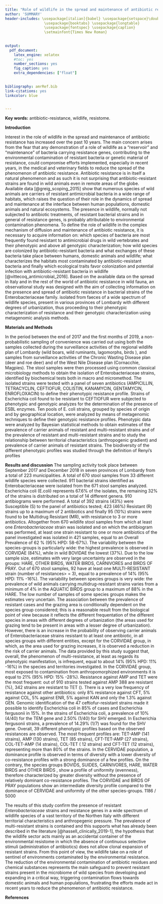 ```yaml
---
title: "Role of wildlife in the spread and maintenance of antibiotic resistance (PRC2016020)"
author: 'SUMMARY'
header-includes: \usepackage[italian]{babel} \usepackage{setspace}\doublespacing \usepackage{float} 
                  \usepackage{booktabs} \usepackage{longtable} 
                  \usepackage{fontspec} \usepackage{caption}
                  \setmainfont{Times New Roman}
                  
              
output:
  pdf_document:
    latex_engine: xelatex
    #toc: yes
    number_sections: yes
    fig_caption: yes
    extra_dependencies: ["float"]
 
    
bibliography: amrRef.bib
link-citations: yes
linkcolor: blue
 

---
```


**Key words:** antibiotic-resistance, wildlife, resistome. 

 

**Introduction**

Interest in the role of wildlife in the spread and maintenance of antibiotic resistance has increased over the past 10 years. The main concern arises from the fear that any demonstration of a role of wildlife as a "reservoir" and "maintenance" of bacteria carrying resistance genes, contributing to the environmental contamination of resistant bacteria or genetic material of resistance, could compromise efforts implemented, especially in recent years, in the medical and veterinary fields to reduce the spread of the phenomenon of antibiotic resistance. Antibiotic resistance is in itself a natural phenomenon and as such it is not surprising that antibiotic-resistant strains are found in wild animals even in remote areas of the globe. Available data [@greig_scoping_2015] show that numerous species of wild animals are carriers of resistant antimicrobial bacteria in a wide range of habitats, which raises the question of their role in the dynamics of spread and maintenance at the interface between human populations, domestic animals and natural ecosystems. The presence in wildlife, normally not subjected to antibiotic treatments, of resistant bacterial strains and in general of resistance genes, is probably attributable to environmental contamination phenomena.
To define the role of wildlife in the complex mechanism of diffusion and maintenance of antibiotic resistance, it is necessary to acquire information on: which species of bacteria are most frequently found resistant to antimicrobial drugs in wild vertebrates and their phenotypic and above all genotypic characterization; how wild species are colonized by antibiotic-resistant bacteria and what exchanges of these bacteria take place between humans, domestic animals and wildlife; what characterizes the habitats most contaminated by antibiotic-resistant bacteria and finally which ecological traits favor colonization and potential infection with antibiotic-resistant bacteria in wildlife [@vittecoq_antimicrobial_2016]. Based on the available data on the spread in Italy and in the rest of the world of antibiotic resistance in wild fauna, an observational study was designed with the aim of collecting information on the presence and spread of antibiotic resistance in bacterial strains of the Enterobacteriaceae family. isolated from faeces of a wide spectrum of wildlife species, present in various provinces of Lombardy with different degrees of urbanization, thus proceeding to their phenotypic characterization of resistance and their genotypic characterization using metagenomic analysis methods.

**Materials and Methods**

In the period between the end of 2017 and the first months of 2019, a non-probabilistic sampling of convenience was carried out using both the samples collected during the surveillance activities of the regional wildlife plan of Lombardy (wild boars, wild ruminants, lagomorphs, birds ), and samples from surveillance activities of the Chronic Wasting Disease plan (deer and roe deer) and of the West Nile Disease plan (Cornacchie, Magpies). The stool samples were then processed using common classical microbiology methods to obtain the isolation of Enterobacteriaceae strains, identified by biochemical tests both in macro and micromethod. The isolated strains were tested with a panel of seven antibiotics (AMPICILLIN, TETRACYCLIN, CEFTIOFUR, COLISTIN, KANAMYCIN, GENTAMYCIN, ENROFLOXACIN) to define their phenotypic resistance profile. Strains of Escherichia coli found to be resistant to CEFTIOFUR were subjected to phenotypic and genotypic analyzes for the determination of the presence of ESBL enzymes. Ten pools of E. coli strains, grouped by species of origin and by geographical location, were analyzed by means of metagenomic techniques to define their genotypic resistance profiles. Phenotypic data were analyzed by Bayesian statistical methods to obtain estimates of the prevalence of carrier animals of resistant and multi-resistant strains and of the prevalence of resistant and multi-resistant strains and to study the relationship between territorial characteristics (anthropogenic gradient) and prevalence of carrier animals of resistant strains. The biodiversity of the different phenotypic profiles was studied through the definition of Renyi's profiles

**Results and discussion**
The sampling activity took place between September 2017 and December 2018 in seven provinces of Lombardy from a total of 223 municipalities. A total of 670 stool samples from 33 different wildlife species were collected. 911 bacterial strains identified as Enterobacteriaceae were isolated from the 671 stool samples analyzed. Escherichia coli (E.coli) represents 67.6% of the isolates, the remaining 32% of the strains is distributed on a total of 14 different genera. 910 antibiograms were performed. A total of 392 strains (43%) were Susceptible (S) to the panel of antibiotics tested; 423 (46%) Resistant (R) strains up to a maximum of 2 antibiotics and finally 95 (10%) strains were found to be Multidrug Resistant (MR), with resistance to 3 or more antibiotics. Altogether from 670 wildlife stool samples from which at least one _Enterobacteriaceae_ strain was isolated and on which the antibiogram was performed, at least one strain resistant to one or more antibiotics of the panel investigated was isolated in 421 samples, equal to an Overall Prevalence of 62 % (95% HPD: 58-67%). The variability between the species-groups is particularly wide: the highest prevalence is observed in CORVIDAE (84%), while in wild BOVIDAE the lowest (37%). Due to the low sample size, estimates with very large uncertainty are observed in the groups: HARE, OTHER BIRDS, WATER BIRDS, CARNIVORES and BIRDS OF PRAY. Out of 670 stool samples, 92 have at least one MULTI-RESISTANT strain (number of resistances> = 3), equal to a prevalence of 14% (95% HPD: 11% -16%). The variability between species groups is very wide: the prevalence of wild animals carrying multidrug-resistant strains varies from a minimum of 4% in the AQUATIC BIRDS group to a maximum of 88% in the HARE. The low number of samples of some species groups makes the estimates very uncertain. The association between the prevalence of resistant cases and the grazing area is conditionally dependent on the species group considered; this is a reasonable result from the biological point of view because it reflects the different frequentation of the different species in areas with different degrees of urbanization (the areas used for grazing tend to be present in areas with a lesser degree of urbanization). However, there is an increase in the probability of observing carrier animals of Enterobacteriaceae strains resistant to at least one antibiotic, in all species groups with different entities, except for the CORVIDAE group, in which, as the area used for grazing increases, it is observed a reduction in the risk of carrier animals. The data provided by this study suggest that, overall, the phenomenon of multi-resistance, at least as regards its phenotypic manifestation, is infrequent, equal to about 14% (95% HPD: 11% -16%) in the species and territories investigated. In the CORVIDAE group, most exposed to contamination from anthropomorphized environments it is equal to 21% (95% HPD: 15% -28%). Resistance against AMP and TET were the most frequent: out of 910 strains tested against AMP 388 are resistant (%), 342 strains are resistant to TET (). There is a very low frequency of resistance against other antibiotics: only 8% resistance against CFT, 5% against COL, 5% against ENR, 5% against KAN and only the 1.3% against GEN. Genomic identification of the 47 ceftiofur-resistant strains made it possible to identify Escherichia coli in 85% of cases and Escherichia fergusonii in 15%. In the strains of Escherichia coli, a prevalence of 10% (4/40) for the TEM gene and 2.50% (1/40) for SHV emerged. In Escherichia fergusonii strains, a prevalence of 14.29% (1/7) was found for the SHV gene. Overall, 39 different phenotypic profiles based on the observed resistances are observed. The most frequent profiles are: TET-AMP (141 strains), AMP (130 strains), TET (85 strains), CFT-TET-AMP (27 strains), COL-TET-AMP (14 strains), COL-TET ( 12 strains) and CFT-TET (12 strains), representing more than 80% of the strains. In the CERVIDAE population, a dominance profile is observed in terms of diversity with a lower diversity of co-resistance profiles with a strong dominance of a few profiles. On the contrary, the species groups BOVIDS, SUIDES, CARNIVORES, HARE, WATER BIRDS and OTHER BIRDS , show a profile of uniformity (evenness), therefore characterized by greater diversity without the presence of relatively dominant co-resistance profiles. The CORVIDAE and BIRDS OF PRAY populations show an intermediate diversity profile compared to the dominance of CERVIDAE and uniformity of the other species-groups. 1186 / 5000

The results of this study confirm the presence of resistant _Enterobacteriaceae_ strains and resistance genes in a wide spectrum of wildlife species of a vast territory of the Northen Italy with different territorial characteristics and anthropegenic pressure. The prevalence of multi-resistant strains is contained and this supports what has already been described in the literature [@hassell_clinically_2019-1], the hypothesis that the wildlife sector acts mainly as an accidental container of the environmental resistome in which the absence of continuous selective stimuli (administration of antibiotics) does not allow clonal expansion of resistant strains. From this point of view, the wildlife take on a role of sentinel of environments contaminated by the environmental resistance. The reduction of the environmental contamination of antibiotic residues and chemical substances represents the main safeguard to prevent resistant strains present in the microbiome of wild species from developing and expanding in a critical way, triggering contamination flows towards domestic animals and human populations, frustrating the efforts made act in recent years to reduce the phenomenon of antibiotic resistance.

**References**

